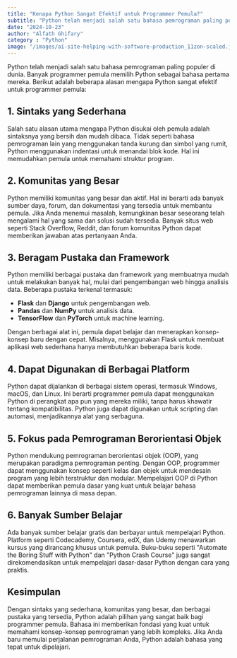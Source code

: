 ```yaml
---
title: "Kenapa Python Sangat Efektif untuk Programmer Pemula?"
subtitle: "Python telah menjadi salah satu bahasa pemrograman paling populer di dunia. Banyak programmer pemula memilih Python sebagai bahasa pertama mereka."
date: "2024-10-23"
author: "Alfath Ghifary"
category : "Python"
image: "/images/ai-site-helping-with-software-production_11zon-scaled.jpg"
---
```


Python telah menjadi salah satu bahasa pemrograman paling populer di dunia. Banyak programmer pemula memilih Python sebagai bahasa pertama mereka. Berikut adalah beberapa alasan mengapa Python sangat efektif untuk programmer pemula:

## 1. Sintaks yang Sederhana

Salah satu alasan utama mengapa Python disukai oleh pemula adalah sintaksnya yang bersih dan mudah dibaca. Tidak seperti bahasa pemrograman lain yang menggunakan tanda kurung dan simbol yang rumit, Python menggunakan indentasi untuk menandai blok kode. Hal ini memudahkan pemula untuk memahami struktur program.


## 2. Komunitas yang Besar

Python memiliki komunitas yang besar dan aktif. Hal ini berarti ada banyak sumber daya, forum, dan dokumentasi yang tersedia untuk membantu pemula. Jika Anda menemui masalah, kemungkinan besar seseorang telah mengalami hal yang sama dan solusi sudah tersedia. Banyak situs web seperti Stack Overflow, Reddit, dan forum komunitas Python dapat memberikan jawaban atas pertanyaan Anda.

## 3. Beragam Pustaka dan Framework

Python memiliki berbagai pustaka dan framework yang membuatnya mudah untuk melakukan banyak hal, mulai dari pengembangan web hingga analisis data. Beberapa pustaka terkenal termasuk:

- **Flask** dan **Django** untuk pengembangan web.
- **Pandas** dan **NumPy** untuk analisis data.
- **TensorFlow** dan **PyTorch** untuk machine learning.

Dengan berbagai alat ini, pemula dapat belajar dan menerapkan konsep-konsep baru dengan cepat. Misalnya, menggunakan Flask untuk membuat aplikasi web sederhana hanya membutuhkan beberapa baris kode.

## 4. Dapat Digunakan di Berbagai Platform

Python dapat dijalankan di berbagai sistem operasi, termasuk Windows, macOS, dan Linux. Ini berarti programmer pemula dapat menggunakan Python di perangkat apa pun yang mereka miliki, tanpa harus khawatir tentang kompatibilitas. Python juga dapat digunakan untuk scripting dan automasi, menjadikannya alat yang serbaguna.

## 5. Fokus pada Pemrograman Berorientasi Objek

Python mendukung pemrograman berorientasi objek (OOP), yang merupakan paradigma pemrograman penting. Dengan OOP, programmer dapat menggunakan konsep seperti kelas dan objek untuk mendesain program yang lebih terstruktur dan modular. Mempelajari OOP di Python dapat memberikan pemula dasar yang kuat untuk belajar bahasa pemrograman lainnya di masa depan.

## 6. Banyak Sumber Belajar

Ada banyak sumber belajar gratis dan berbayar untuk mempelajari Python. Platform seperti Codecademy, Coursera, edX, dan Udemy menawarkan kursus yang dirancang khusus untuk pemula. Buku-buku seperti "Automate the Boring Stuff with Python" dan "Python Crash Course" juga sangat direkomendasikan untuk mempelajari dasar-dasar Python dengan cara yang praktis.

## Kesimpulan

Dengan sintaks yang sederhana, komunitas yang besar, dan berbagai pustaka yang tersedia, Python adalah pilihan yang sangat baik bagi programmer pemula. Bahasa ini memberikan fondasi yang kuat untuk memahami konsep-konsep pemrograman yang lebih kompleks. Jika Anda baru memulai perjalanan pemrograman Anda, Python adalah bahasa yang tepat untuk dipelajari.
